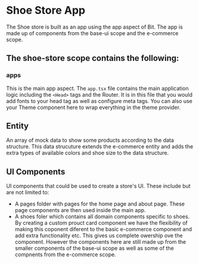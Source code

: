 # Shoe Store App

The Shoe store is built as an app using the app aspect of Bit. The app is made up of components from the base-ui scope and the e-commerce scope.

## The shoe-store scope contains the following:

### apps

This is the main app aspect. The `app.tsx` file contains the main application logic including the `<Head>` tags and the Router. It is in this file that you would add fonts to your head tag as well as configure meta tags. You can also use your Theme component here to wrap everything in the theme provider.

## Entity

An array of mock data to show some products according to the data structure. This data strucuture extends the e-commerce entity and adds the extra types of available colors and shoe size to the data structure.

## UI Components

UI components that could be used to create a store's UI. These include but are not limited to:

- A pages folder with pages for the home page and about page. These page components are then used inside the main app.
- A shoes foler which contains all domain components specific to shoes. By creating a custom prouct card component we have the flexibility of making this coponent diferent to the basic e-commerce component and add extra functionality etc. This gives us complete owership ove the component. However the components here are still made up from the smaller components of the base-ui scope as well as some of the compnents from the e-commerce scope.
